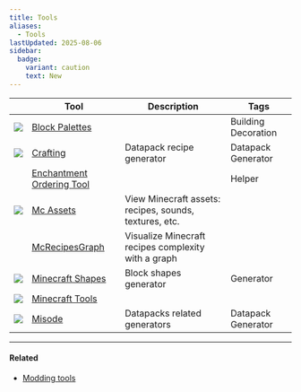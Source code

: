 ```yaml
---
title: Tools
aliases:
  - Tools
lastUpdated: 2025-08-06
sidebar:
  badge:
    variant: caution
    text: New
---
```



|                                                                                                         | Tool                                                                | Description                                            | Tags                                                                                             |
| ------------------------------------------------------------------------------------------------------- | ------------------------------------------------------------------- | ------------------------------------------------------ | ------------------------------------------------------------------------------------------------ |
| <img src="https://blockpalettes.com/img/cube%20green.png" class="size-8 rounded-none object-contain" /> | [Block Palettes](https://blockpalettes.com)                         |                                                        | <Label class="bg-green-600/75">Building</Label> <Label class="bg-pink-600/75">Decoration</Label> |
| <img src="https://crafting.thedestruc7i0n.ca/assets/crafting_table.png" class="size-8 rounded-none" />  | [Crafting](https://crafting.thedestruc7i0n.ca)                      | Datapack recipe generator                              | <Label class="bg-yellow-600/75">Datapack</Label> <Label class="bg-blue-600/75">Generator</Label> |
|                                                                                                         | [Enchantment Ordering Tool](https://iamcal.github.io/enchant-order) |                                                        | <Label class="bg-red-600/75">Helper</Label>                                                      |
| <img src="https://mcasset.cloud/img/mc-assets-2-64.png" class="size-8 rounded-none" />                  | [Mc Assets](https://mcasset.cloud)                                  | View Minecraft assets: recipes, sounds, textures, etc. |                                                                                                  |
|                                                                                                         | [McRecipesGraph](https://mcrecipesgraph.vercel.app)                 | Visualize Minecraft recipes complexity with a graph    |                                                                                                  |
| <img src="https://minecraftshapes.com/favicon.ico" class="size-8 rounded-none pixelated" />             | [Minecraft Shapes](https://minecraftshapes.com)                     | Block shapes generator                                 | <Label class="bg-blue-600/75">Generator</Label>                                                  |
| <img src="https://minecraft.tools/favicon.ico" class="size-8 rounded-none pixelated" />                 | [Minecraft Tools](https://minecraft.tools)                          |                                                        |                                                                                                  |
| <div class="*:*:!rounded-none *:*:size-7">![](~/assets/misode.svg)</div>                                | [Misode](https://misode.github.io)                                  | Datapacks related generators                           | <Label class="bg-yellow-600/75">Datapack</Label> <Label class="bg-blue-600/75">Generator</Label> |

---

#### Related

- [Modding tools](/moddingtools)
